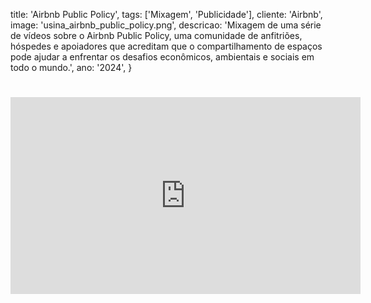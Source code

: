   title: 'Airbnb Public Policy',
  tags: ['Mixagem', 'Publicidade'],
  cliente: 'Airbnb',
  image: 'usina_airbnb_public_policy.png',
  descricao: 'Mixagem de uma série de vídeos sobre o Airbnb Public Policy, uma comunidade de anfitriões, hóspedes e apoiadores que acreditam que o compartilhamento de espaços pode ajudar a enfrentar os desafios econômicos, ambientais e sociais em todo o mundo.',
  ano: '2024',
}

# <iframe width="560" height="315" src="https://www.youtube.com/embed/U1kdiXb_sJ8?si=f6DMpv_P2ZqtAZQD" title="YouTube video player" frameborder="0" allow="accelerometer; autoplay; clipboard-write; encrypted-media; gyroscope; picture-in-picture; web-share" referrerpolicy="strict-origin-when-cross-origin" allowfullscreen></iframe>

